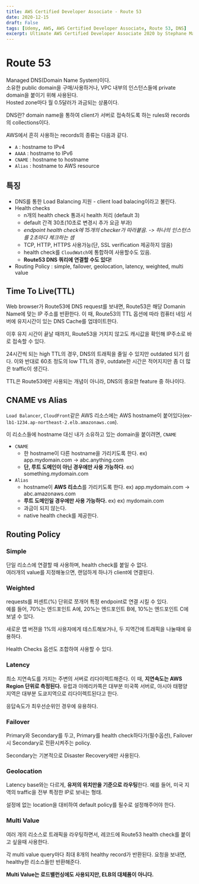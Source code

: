```yaml
---
title: AWS Certified Developer Associate - Route 53
date: 2020-12-15
draft: False
tags: [Udemy, AWS, AWS Certified Developer Associate, Route 53, DNS]
excerpt: Ultimate AWS Certified Developer Associate 2020 by Stephane Maarek
---
```


# Route 53

Managed DNS(Domain Name System)이다.  
소유한 public domain을 구매/사용하거나, VPC 내부의 인스턴스들에 private domain을 붙이기 위해 사용된다.  
Hosted zone마다 월 0.5달러가 과금되는 상품이다.

<Info>
  DNS란? domain name을 통하여 client가 서버로 접속하도록 하는 rules와 records의
  collections이다.
</Info>

AWS에서 흔히 사용하는 records의 종류는 다음과 같다.

- `A` : hostname to IPv4
- `AAAA` : hostname to IPv6
- `CNAME` : hostname to hostname
- `Alias` : hostname to AWS resource

## 특징

- DNS를 통한 Load Balancing 지원 - client load balacing이라고 불린다.
- Health checks
  - n개의 health check 통과시 health 처리 (default 3)
  - default 간격 30초(10초로 변경시 추가 요금 부과)
  - _endpoint health check에 15개의 checker가 따라붙음. -> 하나의 인스턴스를 2초마다 체크하는 셈_
  - TCP, HTTP, HTTPS 사용가능(단, SSL verification 제공하지 않음)
  - health check를 `CloudWatch`에 통합하여 사용할수도 있음.
  - **Route53 DNS 쿼리에 연결할 수도 있다!**
- Routing Policy : simple, failover, geolocation, latency, weighted, multi value

## Time To Live(TTL)

Web browser가 Route53에 DNS request를 보내면, Route53은 해당 Domanin Name에 맞는 IP 주소를 반환한다.
이 때, Route53의 TTL 옵션에 따라 컴퓨터 네임 서버에 유지시간이 있는 DNS Cache를 업데이트한다.

이후 유지 시간이 끝날 때까지, Route53을 거치지 않고도 캐시값을 확인해 IP주소로 바로 접속할 수 있다.

24시간씩 되는 high TTL의 경우, DNS의 트래픽을 줄일 수 있지만 outdated 되기 쉽다.
이와 반대로 60초 정도의 low TTL의 경우, outdate한 시간은 적어지지만 좀 더 많은 traffic이 생긴다.

<Info>
  TTL은 Route53에만 사용되는 개념이 아니라, DNS의 중요한 feature 중 하나이다.
</Info>

## CNAME vs Alias

`Load Balancer`, `CloudFront`같은 AWS 리소스에는 AWS hostname이 붙어있다(ex- `lb1-1234.ap-northeast-2.elb.amazonaws.com`).

이 리소스들에 hostname 대신 내가 소유하고 있는 domain을 붙이려면, `CNAME`

- `CNAME`
  - 한 hostname이 다른 hostname을 가리키도록 한다. ex) app.mydomain.com -> abc.anything.com
  - **단, 루트 도메인이 아닌 경우에만 사용 가능하다**. ex) something.mydomain.com
- `Alias`
  - hostname이 **AWS 리소스**를 가리키도록 한다. ex) app.mydomain.com -> abc.amazonaws.com
  - **루트 도메인일 경우에만 사용 가능하다.** ex) ex) mydomain.com
  - 과금이 되지 않는다.
  - native health check를 제공한다.

## Routing Policy

### Simple

단일 리소스에 연결할 때 사용하며, health check를 붙일 수 없다.  
여러개의 value를 지정해놓으면, 랜덤하게 하나가 client에 연결된다.

### Weighted

requests를 퍼센트(%) 단위로 쪼개어 특정 endpoint로 연결 시킬 수 있다.  
예를 들어, 70%는 엔드포인트 A에, 20%는 엔드포인트 B에, 10%는 엔드포인트 C에 보낼 수 있다.

새로운 앱 버젼을 1%의 사용자에게 테스트해보거나, 두 지역간에 트래픽을 나눌때에 유용하다.

Health Checks 옵션도 조합하여 사용할 수 있다.

### Latency

최소 지연속도를 가지는 주변의 서버로 리다이렉트해준다.
이 때, **지연속도는 AWS Region 단위로 측정된다.**
유럽과 아메리카쪽은 대부분 미국쪽 서버로, 아시아 태평양 지역은 대부분 도쿄지역으로 리다이렉트된다고 한다.

응답속도가 최우선순위인 경우에 유용하다.

### Failover

Primary와 Secondary를 두고, Primary를 health check하다가(필수옵션), Failover 시 Secondary로 전환시켜주는 policy.

Secondary는 기본적으로 Disaster Recovery에만 사용된다.

### Geolocation

Latency base와는 다르게, **유저의 위치만을 기준으로 라우팅**한다.
예를 들어, 미국 지역의 traffic을 전부 특정한 IP로 보내는 형태.

설정에 없는 location을 대비하여 default policy를 필수로 설정해주어야 한다.

### Multi Value

여러 개의 리소스로 트래픽을 라우팅하면서, 레코드에 Route53 health check를 붙이고 싶을때 사용한다.

각 multi value query마다 최대 8개의 healthy record가 반환된다.
요청을 보내면, healthy한 리소스들만 반환해준다.

**Multi Value는 로드밸런싱에도 사용되지만, ELB의 대체품이 아니다.**
